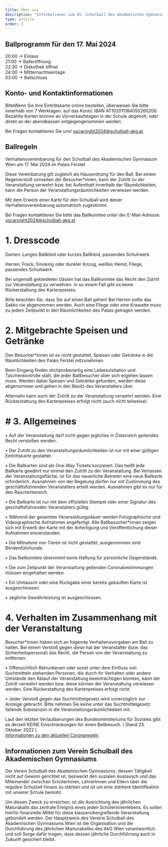 ```yaml
---
title: Über uns
description: "Informationen zum 45. Schulball des Akademischen Gymnasiums"
type: article
order: 3
---
```


## Ballprogramm für den 17. Mai 2024

20:00 -> Einlass  
21:00 -> Balleröffnung  
22:30 -> Diskothek öffnet  
24:00 -> Mitternachtseinlage  
03:00 -> Ballschluss



## Konto- und Kontaktinformationen

BitteWenn Sie Ihre Eintrittskarte online bestellen, überweisen Sie bitte innerhalb von 7 Werktagen.
auf das Konto: IBAN AT102011184050260200.
Bezahlte Karten können an Vorverkaufstagen in der Schule abgeholt, oder direkt an der abendkassen entgegengenommen werden.

Bei Fragen kontaktieren Sie uns!
oscarnight2024@schulball-akg.at

## Ballregeln 

Verhaltensvereinbarung für den Schulball des Akademischen Gymnasium Wien am 17. Mai 2024 im Palais Ferstel.

Diese Vereinbarung gilt zugleich als Hausordnung für den Ball. Bei einem Regelverstoß vonseiten der Besucher*innen, kann der Zutritt zu der Veranstaltung verwehrt bzw. bei Aufenthalt innerhalb der Räumlichkeiten, kann die Person der Veranstaltungsräumlichkeiten verwiesen werden.

Mit dem Erwerb einer Karte für den Schulball wird dieser Verhaltensvereinbarung automatisch zugestimmt.

Bei Fragen kontaktieren Sie bitte das Ballkomitee unter der E-Mail-Adresse:
oscarnight2024@schulball-akg.at

# 1. Dresscode

Damen: Langes Ballkleid oder kurzes Ballkleid, passendes Schuhwerk

Herren: Frack, Smoking oder dunkler Anzug, weißes Hemd, Fliege, passendes Schuhwerk

Bei ungemäß gekleideten Gästen hat das Ballkomitee das Recht den Zutritt zur Veranstaltung zu verwehren. In so einem Fall gibt es keine Rückerstattung des Kartenpreises.

Bitte beachten Sie, dass Sie auf einen Ball gehen! Bei Herren sollte das Sakko nie abgenommen werden. Auch eine Fliege oder eine Krawatte muss zu jedem Zeitpunkt in den Räumlichkeiten des Palais getragen werden.

# 2. Mitgebrachte Speisen und Getränke

Den Besucher*innen ist es nicht gestattet, Speisen oder Getränke in die Räumlichkeiten des Palais Ferstel mitzunehmen.

Beim Eingang finden stichprobenartig eine Leibesvisitation und Taschenkontrolle statt, die jeder Ballbesucher über sich ergehen lassen muss. Werden dabei Speisen und Getränke gefunden, werden diese abgenommen und gehen in den Besitz des Veranstalters über.

Alternativ kann auch der Zutritt zu der Veranstaltung verwehrt werden. Eine Rückerstattung des Kartenpreises erfolgt nicht (auch nicht teilweise).

# # 3. Allgemeines

• Auf der Veranstaltung darf nicht gegen jegliches in Österreich geltendes Recht verstoßen werden.

• Der Zutritt zu den Veranstaltungsräumlichkeiten ist nur mit einer gültigen Eintrittskarte gestattet.

• Die Ballkarten sind als One-Way Tickets konzipiert. Das heißt jede Ballkarte gewährt nur einmal den Zutritt zu der Veranstaltung. Bei Verlassen der Veranstaltungsfläche, ist für das neuerliche Betreten eine neue Ballkarte erforderlich. Ausnahmen von der Regelung dürfen nur mit Zustimmung des geschäftsführenden Veranstalters erteilt werden. Ausnahmen gibt es nur für den Raucherbereich.

• Die Ballkarte ist nur mit dem offiziellen Stempel oder einer Signatur des geschäftsführenden Veranstalters gültig.

• Während der gesamten Veranstaltungsdauer werden Fotographische und Videographische Aufnahmen angefertigt. Alle Ballbesucher*innen zeigen sich mit Erwerb der Karte mit der Anfertigung und Veröffentlichung dieser Aufnahmen einverstanden.

• Die Mitnahme von Tieren ist nicht gestattet, ausgenommen sind Blindenführhunde.

• Das Ballkomitee übernimmt keine Haftung für persönliche Gegenstände.

• Die zum Zeitpunkt der Veranstaltung geltenden Coronabestimmungen müssen eingehalten werden.

• Ein Umtausch oder eine Rückgabe einer bereits gekauften Karte ist ausgeschlossen.

• Jegliche Gewährleistung ist ausgeschlossen.

# 4. Verhalten im Zusammenhang mit der Veranstaltung

Besucher*innen haben sich an folgende Verhaltensvorgaben am Ball zu halten. Bei einem Verstoß gegen diese hat der Veranstalter (bzw. das Sicherheitspersonal) das Recht, die Person von der Veranstaltung zu entfernen.

• Offensichtlich Betrunkenen oder sonst unter dem Einfluss von Suchtmitteln stehenden Personen, die durch ihr Verhalten oder andere Umstände den Ablauf der Veranstaltung beeinträchtigen könnten, kann der Zutritt verwehrt werden bzw. diese können der Veranstaltung verwiesen werden. Eine Rückerstattung des Kartenpreises erfolgt nicht

• Jeder Verstoß gegen das Suchtmittelgesetz wird unverzüglich zur Anzeige gebracht. Bitte nehmen Sie keine unter das Suchtmittelgesetz fallende Substanzen in die Veranstaltungsräumlichkeiten mit.

Laut den letzten Verlautbarungen des Bundesministeriums für Soziales gibt es derzeit KEINE Einschränkungen für einen Ballbesuch. ( Stand 23. Oktober 2022 )  
[Informationen zu den aktuellen Coronaregeln](https://www.sozialministerium.at/Informationen-zum-Coronavirus/Coronavirus---Aktuelle-Maßnahmen.html#neue-regelungen-ab-dem-16-april-2022)


## Informationen zum Verein Schulball des Akademischen Gymnasiums

Der Verein Schulball des Akademischen Gymnasiums, dessen Tätigkeit nicht auf Gewinn gerichtet ist, bezweckt den sozialen Austausch und das Miteinander zwischen SchülerInnen, LehrerInnen und Eltern über die reguläre Schulzeit hinaus zu stärken und ist um eine stärkere Identifikation mit unserer Schule bemüht.

Um diesen Zweck zu erreichen, ist die Ausrichtung des jährlichen Maturaballs das zentrale Ereignis eines jeden SchülerInnenlebens. Es sollen hierfür finanzielle Mittel für diese klassenübergreifende Veranstaltung gebündelt werden. Der Hauptzweck des Vereins Schulball des Akademischen Gymnasiums Wien ist die Organisation und die Durchführung des jährlichen Marturaballes des AkG Wien verantwortlich und soll Sorge dafür tragen, dass dessen jährliche Durchführung auch in Zukunft gesichert bleibt.
